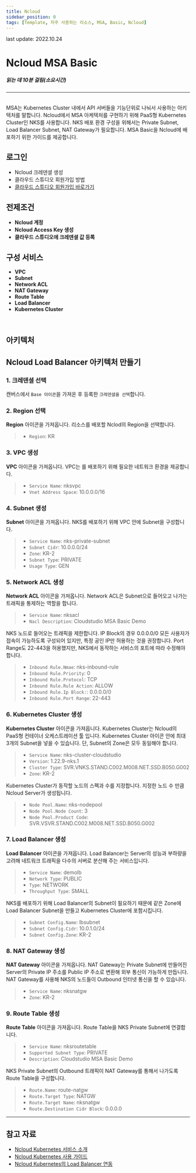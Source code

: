 ```yaml
---
title: Ncloud
sidebar_position: 0
tags: [Template, 자주 사용하는 리소스, MSA, Basic, Ncloud]
---
```



<span className="theme-doc-version-badge badge badge--secondary">
    last update: 2022.10.24
</span>

# Ncloud MSA Basic
##### 읽는 데 10분 걸림(소요시간)

*****
<br/>
MSA는 Kubernetes Cluster 내에서 API 서버들을 기능단위로 나눠서 사용하는 아키텍처를 말합니다.
Ncloud에서 MSA 아케텍처를 구현하기 위해 PaaS형 Kubernetes Cluster인 NKS를 사용합니다.
NKS 배포 환경 구성을 위해서는 Private Subnet, Load Balancer Subnet, NAT Gateway가 필요합니다.
MSA Basic을 Ncloud에 배포하기 위한 가이드를 제공합니다.

## 로그인
- <Link to="/docs/credential/createCredential">Ncloud 크레덴셜 생성</Link>
- <Link to="/docs/start/sign-up">클라우드 스튜디오 회원가입 방법</Link>
- [클라우드 스튜디오 회원가입 바로가기](https://cloudstudio.cloudraw.kr/signup)

## 전제조건
- **Ncloud 계정**
- **Ncloud Access Key 생성**
- **클라우드 스튜디오에 크레덴셜 값 등록**

## 구성 서비스
- **VPC**
- **Subnet**
- **Network ACL**
- **NAT Gateway**
- **Route Table**
- **Load Balancer**
- **Kubernetes Cluster**
<br/>

## 아키텍처

<caption caption="" src={ncloud13} />

## Ncloud Load Balancer 아키텍처 만들기
### 1. 크레덴셜 선택
캔버스에서 ```Base 아이콘```을 가져온 후 등록한 ```크레덴셜을 선택```합니다.

<caption caption="[그림.1] Ncloud MSA Basic 1" src={ncloud1} />

### 2. Region 선택
**Region** 아이콘을 가져옵니다. 리소스를 배포할 Nclod의 Region을 선택합니다.

> - ```Region```: KR

<caption caption="[그림.2] Ncloud MSA Basic 2" src={ncloud2} />

### 3. VPC 생성
**VPC** 아이콘을 가져옵니다. VPC는 를 배포하기 위해 필요한 네트워크 환경을 제공합니다.

> - ```Service Name```: nksvpc
> - ```Vnet Address Space```: 10.0.0.0/16

<caption caption="[그림.3] Ncloud MSA Basic 3" src={ncloud3} />

### 4. Subnet 생성
**Subnet** 아이콘을 가져옵니다. NKS를 배포하기 위해 VPC 안에 Subnet을 구성합니다.

> - ```Service Name```: nks-private-subnet
> - ```Subnet Cidr```: 10.0.0.0/24
> - ```Zone```: KR-2
> - ```Subnet Type```: PRIVATE
> - ```Usage Type```: GEN

<caption caption="[그림.4] Ncloud MSA Basic 4" src={ncloud4} />

### 5. Network ACL 생성
**Network ACL** 아이콘을 가져옵니다. Network ACL은 Subnet으로 들어오고 나가는 트래픽을 통제하는 역할을 합니다.

> - ```Service Name```: nksacl
> - ```Nacl Description```: Cloudstudio MSA Basic Demo

<caption caption="[그림.5] Ncloud MSA Basic 5" src={ncloud5} />

NKS 노드로 들어오는 트래픽을 제한합니다. 
IP Block의 경우 0.0.0.0/0 모든 사용자가 접속이 가능하도록 구성되어 있지만, 특정 공인 IP만 허용하는 것을 권장합니다.
Port Range도 22-443을 허용했지만, NKS에서 동작하는 서비스의 포트에 따라 수정해야 합니다.

> - ```Inbound Rule.Nmae```: nks-inbound-rule
> - ```Inbound Rule.Priority```: 0
> - ```Inbound Rule.Protocol```: TCP
> - ```Inbound Rule.Rule Action```: ALLOW
> - ```Inbound Rule.Ip Block:```: 0.0.0.0/0
> - ```Inbound Rule.Port Range```: 22-443

<caption caption="[그림.6] Ncloud MSA Basic 6" src={ncloud6} />


### 6. Kubernetes Cluster 생성
**Kubernetes Cluster** 아이콘을 가져옵니다. 
Kubernetes Cluster는 Ncloud의 PaaS형 컨테이너 오케스트레이션 툴 입니다.
Kubernetes Cluster 아이콘 안에 최대 3개의 Subnet을 넣을 수 있습니다.
단, Subnet의 Zone은 모두 동일해야 합니다.

> - ```Service Name```: nks-cluster-cloudstudio
> - ```Version```: 1.22.9-nks.1
> - ```Cluster Type```: SVR.VNKS.STAND.C002.M008.NET.SSD.B050.G002
> - ```Zone```: KR-2

<caption caption="[그림.7] Ncloud MSA Basic 7" src={ncloud7} />

Kubernetes Cluster가 동작할 노드의 스펙과 수를 지정합니다. 지정한 노드 수 만큼 Ncloud Server가 생성됩니다.

> - ```Node Pool.Name```: nks-nodepool
> - ```Node Pool.Node Count```: 3
> - ```Node Pool.Product Code```: SVR.VSVR.STAND.C002.M008.NET.SSD.B050.G002 

<caption caption="[그림.8] Ncloud MSA Basic 8" src={ncloud8} />

### 7. Load Balancer 생성
**Load Balancer** 아이콘을 가져옵니다. 
Load Balancer는 Server의 성능과 부하량을 고려해 네트워크 트래픽을 다수의 서버로 분산해 주는 서비스입니다.

> - ```Service Name```: demolb
> - ```Network Type```: PUBLIC
> - ```Type```: NETWORK
> - ```Throughput Type```: SMALL

<caption caption="[그림.9] Ncloud MSA Basic 9" src={ncloud9} />

NKS를 배포하기 위해 Load Balancer의 Subnet이 필요하기 때문에 같은 Zone에 Load Balancer Subnet을 만들고 
Kubernetes Cluster에 포함시킵니다.

> - ```Subnet Config.Name```: lbsubnet
> - ```Subnet Config.Cidr```: 10.0.1.0/24
> - ```Subnet Config.Zone```: KR-2

<caption caption="[그림.10] Ncloud MSA Basic 10" src={ncloud10} />

### 8. NAT Gateway 생성
**NAT Gateway** 아이콘을 가져옵니다. NAT Gateway는 Private Subnet에 만들어진 Server의 Private IP 주소를 Public IP 주소로 변환해 외부 통신이 가능하게 만듭니다.
NAT Gateway를 사용해 NKS의 노드들이 Outbound 인터넷 통신을 할 수 있습니다.

> - ```Service Name```: nksnatgw
> - ```Zone```: KR-2

<caption caption="[그림.11] Ncloud MSA Basic 11" src={ncloud11} />

### 9. Route Table 생성
**Route Table** 아이콘을 가져옵니다. Route Table을 NKS Private Subnet에 연결합니다.

> - ```Service Name```: nksroutetable
> - ```Supported Subnet Type```: PRIVATE
> - ```Description```: Cloudstudio MSA Basic Demo

<caption caption="[그림.12] Ncloud MSA Basic 12" src={ncloud12} />

NKS Private Subnet의 Outbound 트래픽이 NAT Gateway를 통해서 나가도록 Route Table을 구성합니다.

> - ```Route.Name```: route-natgw
> - ```Route.Target Type```: NATGW
> - ```Route.Target Name```: nksnatgw
> - ```Route.Destination Cidr Block```: 0.0.0.0

<caption caption="[그림.13] Ncloud MSA Basic 13" src={ncloud13} />


*****
## 참고 자료
- [Ncloud Kubernetes 서비스 소개](https://ncloud.com/product/containers/kubernetes)
- [Ncloud Kubernetes 사용 가이드](https://guide.ncloud-docs.com/docs/nks-nks-1-1)
- [Ncloud Kubernetes의 Load Balancer 연동](https://guide.ncloud-docs.com/docs/nks-nks-1-8)
